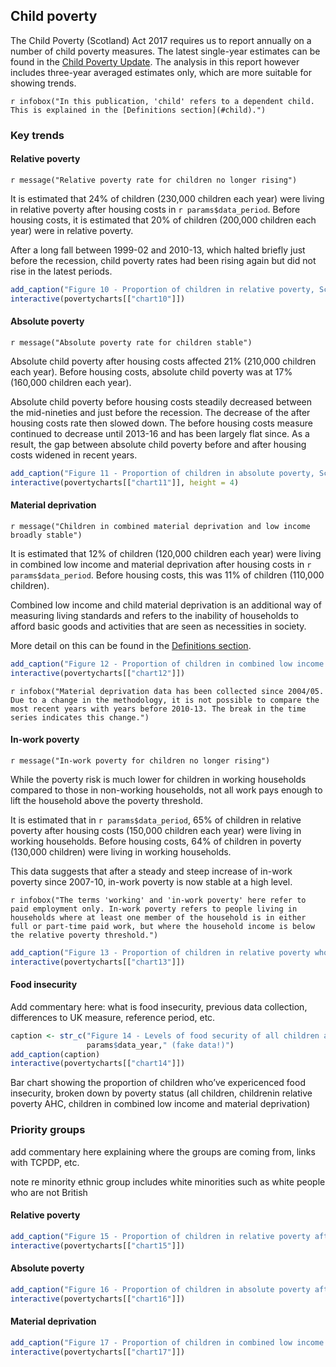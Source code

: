 ## Child poverty

The Child Poverty (Scotland) Act 2017 requires us to report annually on a number of child poverty measures. The latest single-year estimates can be found in the [Child Poverty Update](cpupdate.html). The analysis in this report however includes three-year averaged estimates only, which are more suitable for showing trends.

`r infobox("In this publication, 'child' refers to a dependent child. This is explained in the [Definitions section](#child).")`

### Key trends {.tabset}

#### Relative poverty

`r message("Relative poverty rate for children no longer rising")`

It is estimated that 24% of children (230,000 children each year) were living in relative poverty after housing costs in `r params$data_period`. Before housing costs, it is estimated that 20% of children (200,000 children each year) were in relative poverty.

After a long fall between 1999-02 and 2010-13, which halted briefly just before the recession, child poverty rates had been rising again but did not rise in the latest periods.


```{r chart10}
add_caption("Figure 10 - Proportion of children in relative poverty, Scotland")
interactive(povertycharts[["chart10"]])
```

#### Absolute poverty

`r message("Absolute poverty rate for children stable")`

Absolute child poverty after housing costs affected 21% (210,000 children each year). Before housing costs, absolute child poverty was at 17% (160,000 children each year).

Absolute child poverty before housing costs steadily decreased between the mid-nineties and just before the recession. The decrease of the after housing costs rate then slowed down. The before housing costs measure continued to decrease until 2013-16 and has been largely flat since. As a result, the gap between absolute child poverty before and after housing costs widened in recent years.

```{r chart11}
add_caption("Figure 11 - Proportion of children in absolute poverty, Scotland")
interactive(povertycharts[["chart11"]], height = 4)
```

#### Material deprivation

`r message("Children in combined material deprivation and low income broadly stable")`

It is estimated that 12% of children (120,000 children each year) were living in combined low income and material deprivation after housing costs in `r params$data_period`. Before housing costs, this was 11% of children (110,000 children).

Combined low income and child material deprivation is an additional way of measuring living standards and refers to the inability of households to afford basic goods and activities that are seen as necessities in society.

More detail on this can be found in the [Definitions section](#matdep).


```{r chart12}
add_caption("Figure 12 - Proportion of children in combined low income and material deprivation, Scotland")
interactive(povertycharts[["chart12"]])
```

`r infobox("Material deprivation data has been collected since 2004/05. Due to a change in the methodology, it is not possible to compare the most recent years with years before 2010-13. The break in the time series indicates this change.")`

#### In-work poverty

`r message("In-work poverty for children no longer rising")`

While the poverty risk is much lower for children in working households compared to those in non-working households, not all work pays enough to lift the household above the poverty threshold.

It is estimated that in `r params$data_period`, 65% of children in relative poverty after housing costs (150,000 children each year) were living in working households. Before housing costs, 64% of children in poverty (130,000 children) were living in working households.

This data suggests that after a steady and steep increase of in-work poverty since 2007-10, in-work poverty is now stable at a high level.

`r infobox("The terms 'working' and 'in-work poverty' here refer to paid employment only. In-work poverty refers to people living in households where at least one member of the household is in either full or part-time paid work, but where the household income is below the relative poverty threshold.")`


```{r chart13}
add_caption("Figure 13 - Proportion of children in relative poverty who live in working households, Scotland")
interactive(povertycharts[["chart13"]])
```

#### Food insecurity

Add commentary here: what is food insecurity, previous data collection, differences to UK measure, reference period, etc.

```{r chart14}

caption <- str_c("Figure 14 - Levels of food security of all children and those in poverty, Scotland ",
                 params$data_year," (fake data!)")
add_caption(caption)
interactive(povertycharts[["chart14"]])
```

Bar chart showing the proportion of children who've expericenced food insecurity, broken down by poverty status (all children, childrenin relative poverty AHC, children in combined low income and material deprivation)

### Priority groups {.tabset}

add commentary here explaining where the groups are coming from, links with TCPDP, etc.

note re minority ethnic group includes white minorities such as white people who are not British 

#### Relative poverty

```{r chart15}
add_caption("Figure 15 - Proportion of children in relative poverty after housing cost, Scotland")
interactive(povertycharts[["chart15"]])
```

#### Absolute poverty

```{r chart16}
add_caption("Figure 16 - Proportion of children in absolute poverty after housing costs, Scotland")
interactive(povertycharts[["chart16"]])
```

#### Material deprivation

```{r chart17}
add_caption("Figure 17 - Proportion of children in combined low income and material deprivation, Scotland")
interactive(povertycharts[["chart17"]])
```

